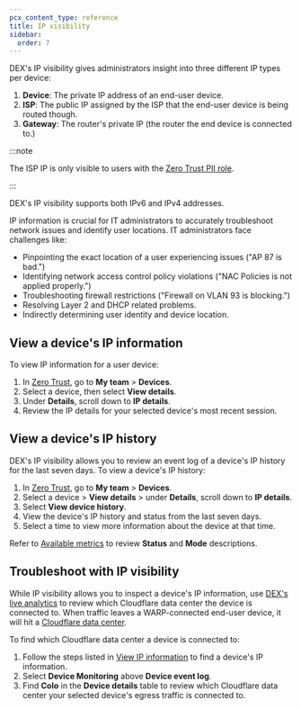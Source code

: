 ```yaml
---
pcx_content_type: reference
title: IP visibility
sidebar:
  order: 7
---
```



DEX's IP visibility gives administrators insight into three different IP types per device:

1. **Device**: The private IP address of an end-user device.
2. **ISP**: The public IP assigned by the ISP that the end-user device is being routed though.
3. **Gateway**: The router's private IP (the router the end device is connected to.)

:::note

The ISP IP is only visible to users with the [Zero Trust PII role](/cloudflare-one/roles-permissions/#cloudflare-zero-trust-pii).

:::

DEX's IP visibility supports both IPv6 and IPv4 addresses.

IP information is crucial for IT administrators to accurately troubleshoot network issues and identify user locations. IT administrators face challenges like:

- Pinpointing the exact location of a user experiencing issues ("AP 87 is bad.")
- Identifying network access control policy violations ("NAC Policies is not applied properly.")
- Troubleshooting firewall restrictions ("Firewall on VLAN 93 is blocking.")
- Resolving Layer 2 and DHCP related problems.
- Indirectly determining user identity and device location.

## View a device's IP information

To view IP information for a user device:

1. In [Zero Trust](https://one.dash.cloudflare.com/), go to **My team** > **Devices**.
2. Select a device, then select **View details**.
3. Under **Details**, scroll down to **IP details**.
4. Review the IP details for your selected device's most recent session.

## View a device's IP history

DEX's IP visibility allows you to review an event log of a device's IP history for the last seven days. To view a device's IP history:

1. In [Zero Trust](https://one.dash.cloudflare.com/), go to **My team** > **Devices**.
2. Select a device > **View details** > under **Details**, scroll down to **IP details**.
3. Select **View device history**.
4. View the device's IP history and status from the last seven days.
5. Select a time to view more information about the device at that time.

Refer to [Available metrics](/cloudflare-one/insights/dex/monitoring/#available-metrics) to review **Status** and **Mode** descriptions.

## Troubleshoot with IP visibility

While IP visibility allows you to inspect a device's IP information, use [DEX's live analytics](/cloudflare-one/insights/dex/monitoring/#available-metrics) to review which Cloudflare data center the device is connected to. When traffic leaves a WARP-connected end-user device, it will hit a [Cloudflare data center](/support/troubleshooting/general-troubleshooting/gathering-information-for-troubleshooting-sites/#identify-the-cloudflare-data-center-serving-your-request).

To find which Cloudflare data center a device is connected to:

1. Follow the steps listed in [View IP information](#view-a-devices-ip-history) to find a device's IP information.
2. Select **Device Monitoring** above **Device event log**.
3. Find **Colo** in the **Device details** table to review which Cloudflare data center your selected device's egress traffic is connected to.
